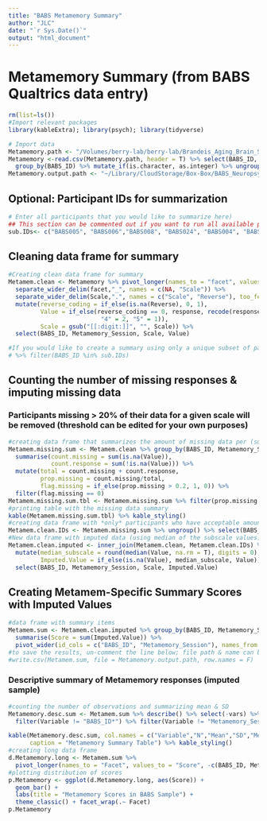 ```yaml
---
title: "BABS Metamemory Summary"
author: "JLC"
date: "`r Sys.Date()`"
output: "html_document"
---
```


# Metamemory Summary (from BABS Qualtrics data entry)

```r
rm(list=ls())
#Import relevant packages
library(kableExtra); library(psych); library(tidyverse)

# Import data
Metamemory.path <- "/Volumes/berry-lab/berry-lab/Brandeis_Aging_Brain_Study/BABS Data/Analysis/Qualtrics_Surveys/Metamemory_raw.csv"
Metamemory <-read.csv(Metamemory.path, header = T) %>% select(BABS_ID, starts_with("Metamem")) %>%
  group_by(BABS_ID) %>% mutate_if(is.character, as.integer) %>% ungroup()
Metamemory.output.path <- "~/Library/CloudStorage/Box-Box/BABS_Neuropsych/Data/Metamemory_imputed_sum.csv"
```

## Optional: Participant IDs for summarization

```r
# Enter all participants that you would like to summarize here)
## This section can be commented out if you want to run all available participants
sub.IDs<- c("BABS005", "BABS006","BABS008", "BABS024", "BABS004", "BABS007", "BABS009", "BABS010", "BABS011", "BABS012")
```

## Cleaning data frame for summary

```r
#Creating clean data frame for summary
Metamem.clean <- Metamemory %>% pivot_longer(names_to = "facet", values_to = "response", -c(BABS_ID, Metamemory_Session)) %>%
  separate_wider_delim(facet,"_", names = c(NA, "Scale")) %>%
  separate_wider_delim(Scale,".", names = c("Scale", "Reverse"), too_few = "align_start") %>%
  mutate(reverse_coding = if_else(is.na(Reverse), 0, 1),
         Value = if_else(reverse_coding == 0, response, recode(response, "1" = 5, "2" = 4, "3" = 3, 
                          "4" = 2, "5" = 1)),
         Scale = gsub("[[:digit:]]", "", Scale)) %>%
  select(BABS_ID, Metamemory_Session, Scale, Value)

#If you would like to create a summary using only a unique subset of participant IDs that you have supplied (in previous code chunk), you can simply add the following line of code to filter the raw data to the code above
# %>% filter(BABS_ID %in% sub.IDs)
```

## Counting the number of missing responses & imputing missing data
### Participants missing > 20% of their data for a given scale will be removed (threshold can be edited for your own purposes)

```r
#creating data frame that summarizes the amount of missing data per (sub)scale for each participant
Metamem.missing.sum <- Metamem.clean %>% group_by(BABS_ID, Metamemory_Session, Scale) %>%
  summarise(count.missing = sum(is.na(Value)),
            count.response = sum(!is.na(Value))) %>%
  mutate(total = count.missing + count.response,
         prop.missing = count.missing/total,
         flag.missing = if_else(prop.missing > 0.2, 1, 0)) %>%
  filter(flag.missing == 0)
Metamem.missing.sum.tbl <- Metamem.missing.sum %>% filter(prop.missing != 0)
#printing table with the missing data summary
kable(Metamem.missing.sum.tbl) %>% kable_styling()
#creating data frame with *only* participants who have acceptable amounts of missing data (i.e., < 20% missing)
Metamem.clean.IDs <- Metamem.missing.sum %>% ungroup() %>% select(BABS_ID, Metamemory_Session) %>% group_by(BABS_ID, Metamemory_Session) %>% distinct()
#New data frame with imputed data (using median of the subscale values)
Metamem.clean.imputed <- inner_join(Metamem.clean, Metamem.clean.IDs) %>% group_by(BABS_ID, Metamemory_Session, Scale) %>%
  mutate(median_subscale = round(median(Value, na.rm = T), digits = 0),
         Imputed.Value = if_else(is.na(Value), median_subscale, Value)) %>% ungroup() %>%
  select(BABS_ID, Metamemory_Session, Scale, Imputed.Value)
```

## Creating Metamem-Specific Summary Scores with Imputed Values

```r
#data frame with summary items
Metamem.sum <- Metamem.clean.imputed %>% group_by(BABS_ID, Metamemory_Session, Scale) %>%
  summarise(Score = sum(Imputed.Value)) %>%
  pivot_wider(id_cols = c("BABS_ID", "Metamemory_Session"), names_from = "Scale", values_from = "Score")
#to save the results, un-comment the line below; file path & name can be adjusted in the first code chunk
#write.csv(Metamem.sum, file = Metamemory.output.path, row.names = F)
```

### Descriptive summary of Metamemory responses (imputed sample)

```r
#counting the number of observations and summarizing mean & SD
Metamemory.desc.sum <- Metamem.sum %>% describe() %>% select(-vars) %>% rownames_to_column(var = "Variable") %>%
  filter(Variable != "BABS_ID*") %>% filter(Variable != "Metamemory_Session")

kable(Metamemory.desc.sum, col.names = c("Variable","N","Mean","SD","Median","Trimmed Mean","Median Abs. Deviation","Min","Max","Range","Skew","Kurtosis","SE"),
      caption = "Metamemory Summary Table") %>% kable_styling()
#creating long data frame
d.Metamemory.long <- Metamem.sum %>% 
  pivot_longer(names_to = "Facet", values_to = "Score", -c(BABS_ID, Metamemory_Session))
#plotting distribution of scores
p.Metamemory <- ggplot(d.Metamemory.long, aes(Score)) +
  geom_bar() + 
  labs(title = "Metamemory Scores in BABS Sample") +
  theme_classic() + facet_wrap(.~ Facet)
p.Metamemory
```